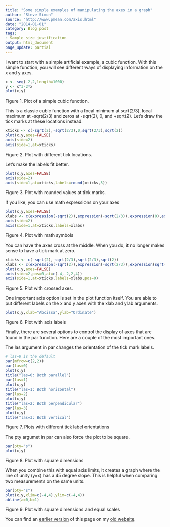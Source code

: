 ```yaml
---
title: "Some simple examples of manipulating the axes in a graph"
author: "Steve Simon"
source: "http://www.pmean.com/axis.html"
date: "2014-01-01"
category: Blog post
tags:
- Sample size justification
output: html_document
page_update: partial
---
```


I want to start with a simple artificial example, a cubic function. With this simple function, you will see different ways of displaying information on the x and y axes.

```r
x <- seq(-2,2,length=1000)
y <- x^3-2*x
plot(x,y)
```

Figure 1. Plot of a simple cubic function.

This is a classic cubic function with a local minimum at sqrt(2/3), local maximum at -sqrt(2/3) and zeros at -sqrt(2), 0, and +sqrt(2). Let's draw the tick marks at these locations instead.

```r
xticks <- c(-sqrt(2),-sqrt(2/3),0,sqrt(2/3),sqrt(2))
plot(x,y,axes=FALSE)
axis(side=2)
axis(side=1,at=xticks)
```

Figure 2. Plot with different tick locations.

Let's make the labels fit better.

```r
plot(x,y,axes=FALSE)
axis(side=2)
axis(side=1,at=xticks,labels=round(xticks,3))
```

Figure 3. Plot with rounded values at tick marks.

If you like, you can use math expressions on your axes

```r
plot(x,y,axes=FALSE)
xlabs <- c(expression(-sqrt(2)),expression(-sqrt(2/3)),expression(0),expression(sqrt(2/3)),expression(+sqrt(2)))
axis(side=2)
axis(side=1,at=xticks,labels=xlabs)
```

Figure 4. Plot with math symbols

You can have the axes cross at the middle. When you do, it no longer makes sense to have a tick mark at zero.

```r
xticks <- c(-sqrt(2),-sqrt(2/3),sqrt(2/3),sqrt(2))
xlabs <- c(expression(-sqrt(2)),expression(-sqrt(2/3)),expression(sqrt(2/3)),expression(+sqrt(2)))
plot(x,y,axes=FALSE)
axis(side=2,pos=0,at=c(-4,-2,2,4))
axis(side=1,at=xticks,labels=xlabs,pos=0)
```

Figure 5. Plot with crossed axes.

One important axis option is set in the plot function itself. You are able to put different labels on the x and y axes with the xlab and ylab arguments.

```r
plot(x,y,xlab="Abcissa",ylab="Ordinate")
```

Figure 6. Plot with axis labels

Finally, there are several options to control the display of axes that are found in the par function. Here are a couple of the most important ones.

The las argument in par changes the orientation of the tick mark labels.

```r
# las=0 is the default
par(mfrow=c(2,2))
par(las=0)
plot(x,y)
title("las=0: Both parallel")
par(las=1)
plot(x,y)
title("las=1: Both horizontal")
par(las=2)
plot(x,y)
title("las=2: Both perpendicular")
par(las=3)
plot(x,y)
title("las=3: Both vertical")
```

Figure 7. Plots with different tick label orientations

The pty argumet in par can also force the plot to be square.

```r
par(pty="s")
plot(x,y)
```

Figure 8. Plot with square dimensions

When you combine this with equal axis limits, it creates a graph where the line of unity (y=x) has a 45 degree slope. This is helpful when comparing two measurements on the same units.

```r
par(pty="s")
plot(x,y,xlim=c(-4,4),ylim=c(-4,4))
abline(a=0,b=1)
```

Figure 9. Plot with square dimensions and equal scales

You can find an [earlier version][sim1] of this page on my [old website][sim2].

[sim1]: http://www.pmean.com/14/axis.html
[sim2]: http://www.pmean.com
